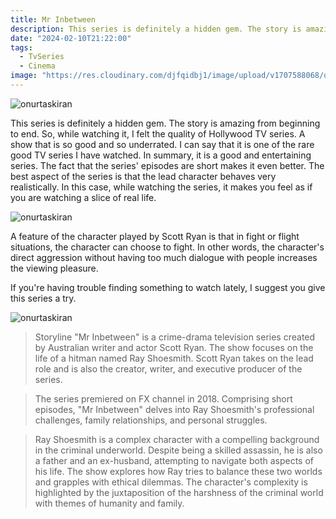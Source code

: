 ```yaml
---
title: Mr Inbetween
description: This series is definitely a hidden gem. The story is amazing from beginning to end. So, while watching it, I felt the quality of Hollywood TV series. A show that is so good and so underrated.
date: "2024-02-10T21:22:00"
tags:
  - TvSeries
  - Cinema
image: "https://res.cloudinary.com/djfqidbj1/image/upload/v1707588068/dw3iovqpbjlusqgs8vc5.jpg"
---
```


<img
  className="w-full rounded-xl"
  src="https://res.cloudinary.com/djfqidbj1/image/upload/v1707588068/dw3iovqpbjlusqgs8vc5.jpg"
  alt="onurtaskiran"
/>

This series is definitely a hidden gem. The story is amazing from beginning to end. So, while watching it, I felt the quality of Hollywood TV series. A show that is so good and so underrated. I can say that it is one of the rare good TV series I have watched. In summary, it is a good and entertaining series. The fact that the series' episodes are short makes it even better. The best aspect of the series is that the lead character behaves very realistically. In this case, while watching the series, it makes you feel as if you are watching a slice of real life.

<img
  className="w-full"
  src="https://res.cloudinary.com/djfqidbj1/image/upload/v1707588115/o68k3rhbkeoylfubeg0p.jpg"
  alt="onurtaskiran"
/>

A feature of the character played by Scott Ryan is that in fight or flight situations, the character can choose to fight. In other words, the character's direct aggression without having too much dialogue with people increases the viewing pleasure.

If you're having trouble finding something to watch lately, I suggest you give this series a try.

<img
  className="w-full"
  src="https://res.cloudinary.com/djfqidbj1/image/upload/v1707588115/w9dyfwziyvg56vfekhew.jpg"
  alt="onurtaskiran"
/>

> Storyline
> "Mr Inbetween" is a crime-drama television series created by Australian writer and actor Scott Ryan. The show focuses on the life of a hitman named Ray Shoesmith. Scott Ryan takes on the lead role and is also the creator, writer, and executive producer of the series.

> The series premiered on FX channel in 2018. Comprising short episodes, "Mr Inbetween" delves into Ray Shoesmith's professional challenges, family relationships, and personal struggles.

> Ray Shoesmith is a complex character with a compelling background in the criminal underworld. Despite being a skilled assassin, he is also a father and an ex-husband, attempting to navigate both aspects of his life. The show explores how Ray tries to balance these two worlds and grapples with ethical dilemmas. The character's complexity is highlighted by the juxtaposition of the harshness of the criminal world with themes of humanity and family.
